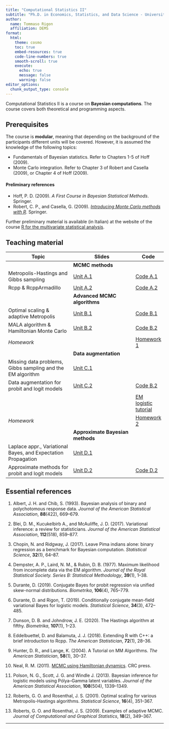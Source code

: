 ```yaml
---
title: "Computational Statistics II"
subtitle: "Ph.D. in Economics, Statistics, and Data Science - University of Milano-Bicocca"
author:
  name: Tommaso Rigon
  affiliation: DEMS
format:
  html:
    theme: cosmo
    toc: true
    embed-resources: true
    code-line-numbers: true
    smooth-scroll: true
    execute:
      echo: true
      message: false
      warning: false
editor_options: 
  chunk_output_type: console
---
```



Computational Statistics II is a course on **Bayesian computations**. The course covers both theoretical and programming aspects. 

## Prerequisites

The course is **modular**, meaning that depending on the background of the participants different units will be covered. However, it is assumed the knowledge of the following topics:

  * Fundamentals of Bayesian statistics. Refer to Chapters 1-5 of Hoff (2009).
  * Monte Carlo integration. Refer to Chapter 3 of Robert and Casella (2009), or Chapter 4 of Hoff (2009).

#### Preliminary references

 * Hoff, P. D. (2009). _A First Course in Bayesian Statistical Methods_. Springer.
 * Robert, C. P., and Casella, G. (2009). [_Introducing Monte Carlo methods with R_](https://link.springer.com/content/pdf/10.1007%2F978-1-4419-1576-4.pdf). Springer.
 
 Further preliminary material is available (in Italian) at the website of the course [R for the multivariate statistical analysis](https://tommasorigon.github.io/introR/). 

## Teaching material

| Topic | Slides | Code |
|---------------------|--------------------|------|
| | **MCMC methods** | |
| Metropolis-Hastings and Gibbs sampling | [Unit A.1](slides/un_A1.pdf) | [Code A.1](exe/un_A1.html) |
| Rcpp & RcppArmadillo | [Unit A.2](slides/un_A2.pdf) | [Code A.2](exe/un_A2.html) |
| | **Advanced MCMC algorithms** | |
| Optimal scaling & adaptive Metropolis |  [Unit B.1](slides/un_B1.pdf) |  [Code B.1](exe/un_B1.html) | 
| MALA algorithm & Hamiltonian Monte Carlo |  [Unit B.2](slides/un_B2.pdf) | [Code B.2](exe/un_B2.html) | 
| *Homework* |  | [Homework 1](exe/hom_1.html)|  |
| | **Data augmentation** | |
| Missing data problems, Gibbs sampling and the EM algorithm |  [Unit C.1](slides/un_C1.pdf)| 
| Data augmentation for probit and logit models |  [Unit C.2](slides/un_C2.pdf) | [Code B.2](exe/un_B2.html) 
| | | [EM logistic tutorial](https://github.com/tommasorigon/logisticVB/blob/master/em_logistic_tutorial.md) | 
| *Homework* |  | [Homework 2](exe/hom_2.html)| |
| | **Approximate Bayesian methods** | |
| Laplace appr., Variational Bayes, and Expectation Propagation |  [Unit D.1](slides/un_D1.pdf) | 
| Approximate methods for probit and logit models |  [Unit D.2](slides/un_D2.pdf) | [Code D.2](exe/un_D2.html) |

## Essential references

1. Albert, J. H. and Chib, S. (1993). Bayesian analysis of binary and polychotomous response data. *Journal of the American Statistical Association*, **88**(422), 669--679. 

1. Blei, D. M., Kucukelbirb A., and McAuliffe, J. D. (2017). Variational inference: a review for statisticians. *Journal of the American Statistical Association*, **112**(518), 859--877.

1. Chopin, N. and Ridgway, J. (2017). Leave Pima indians alone: binary regression as a benchmark for Bayesian computation. *Statistical Science*, **32**(1), 64--87.

1. Dempster, A. P., Laird, N. M., & Rubin, D. B. (1977). Maximum likelihood from incomplete data via the EM algorithm. *Journal of the Royal Statistical Society. Series B: Statistical Methodology*, **39**(1), 1--38.

1. Durante, D. (2019). Conjugate Bayes for probit regression via unified skew-normal distributions. *Biometrika*, **106**(4), 765--779.

1. Durante, D. and Rigon, T. (2019). Conditionally conjugate mean-field variational Bayes for logistic models. *Statistical Science*, **34**(3), 472--485.

1. Dunson, D. B. and Johndrow, J. E. (2020). The Hastings algorithm at fifthy. *Biometrika*, **107**(1), 1--23.

1. Eddelbuettel, D. and Balamuta, J. J. (2018). Extending R with C++: a brief introduction to Rcpp. *The American Statistician*, **72**(1), 28--36.

1. Hunter, D. R., and Lange, K. (2004). A Tutorial on MM Algorithms. *The American Statistician*, **58**(1), 30–37.

1. Neal, R. M. (2011). [MCMC using Hamiltonian dynamics](https://www.mcmchandbook.net/HandbookChapter5.pdf). CRC press.

1. Polson, N. G., Scott, J. G. and Windle J. (2013). Bayesian inference for logistic models using Pólya–Gamma latent variables. *Journal of the American Statistical Association*, **108**(504), 1339--1349.

1. Roberts, G. O. and Rosenthal, J. S. (2001). Optimal scaling for various Metropolis-Hastings algorithms. *Statistical Science*, **16**(4), 351--367.

1. Roberts, G. O. and Rosenthal, J. S. (2009). Examples of adaptive MCMC. *Journal of Computational and Graphical Statistics*, **18**(2), 349--367.

------------------------------------------------

